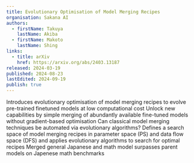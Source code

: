 ```yaml
---
title: Evolutionary Optimisation of Model Merging Recipes
organisation: Sakana AI
authors:
  - firstName: Takuya
    lastName: Akiba
  - firstName: Makoto
    lastName: Shing
links:
  - title: arXiv
    href: https://arxiv.org/abs/2403.13187
released: 2024-03-19
published: 2024-08-23
lastEdited: 2024-09-19
publish: true
---
```


<List>
  <ListItem title="Introduction">
  Introduces evolutionary optimisation of model merging recipes to evolve pre-trained finetuned models at low computational cost
  </ListItem>
  <ListItem title="Motivation">
  Unlock new capabilities by simple merging of abundantly available fine-tuned models without gradient-based optimisation
  </ListItem>
  <ListItem title="Research Question">
  Can classical model merging techniques be automated via evolutionary algorithms?
  </ListItem>
  <ListItem title="Methodology">
  Defines a search space of model merging recipes in parameter space (PS) and data flow space (DFS) and applies evolutionary algorithms to search for optimal recipes
  </ListItem>
  <ListItem title="Results">
  Merged general Japanese and math model surpasses parent models on Japenese math benchmarks
  </ListItem>
</List>